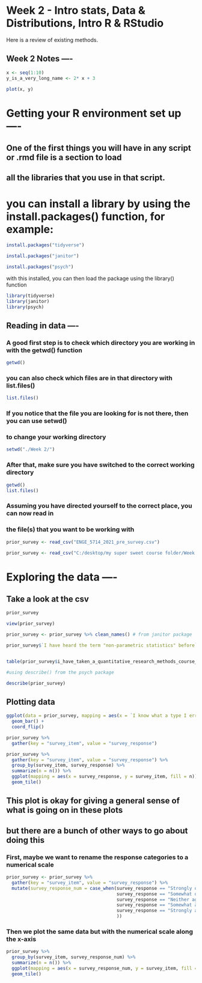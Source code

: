 # Week 2 - Intro stats, Data & Distributions, Intro R & RStudio

Here is a review of existing methods.



## Week 2 Notes ----

```r
x <- seq(1:10)
y_is_a_very_long_name <- 2* x + 3
```

```r
plot(x, y)
```


# Getting your R environment set up ----

## One of the first things you will have in any script or .rmd file is a section to load
## all the libraries that you use in that script.

# you can install a library by using the install.packages() function, for example:
```r
install.packages("tidyverse")

install.packages("janitor")

install.packages("psych")

```
with this installed, you can then load the package using the library() function

```r
library(tidyverse)
library(janitor)
library(psych)
```




## Reading in data ----

### A good first step is to check which directory you are working in with the getwd() function
```r
getwd()
```

### you can also check which files are in that directory with list.files()
```r
list.files()
```

### If you notice that the file you are looking for is not there, then you can use setwd()
### to change your working directory
```r
setwd("./Week 2/")
```


### After that, make sure you have switched to the correct working directory
```r
getwd()
list.files()
```

### Assuming you have directed yourself to the correct place, you can now read in 
### the file(s) that you want to be working with

```r
prior_survey <- read_csv("ENGE_5714_2021_pre_survey.csv")

prior_survey <- read_csv("C:/desktop/my super sweet course folder/Week 2 is the best/ENGE_5714_survey.csv")
```


# Exploring the data ----

## Take a look at the csv
```r
prior_survey

view(prior_survey)
```



```r
prior_survey <- prior_survey %>% clean_names() # from janitor package

prior_survey$`I have heard the term "non-parametric statistics" before`


table(prior_survey$i_have_taken_a_quantitative_research_methods_course_before)
```



```r
#using describe() from the psych package

describe(prior_survey)
```



## Plotting data
```r
ggplot(data = prior_survey, mapping = aes(x = `I know what a type I error is`)) +
  geom_bar() +
  coord_flip()
```


```r
prior_survey %>% 
  gather(key = "survey_item", value = "survey_response")
```  
  


```r
prior_survey %>% 
  gather(key = "survey_item", value = "survey_response") %>% 
  group_by(survey_item, survey_response) %>% 
  summarize(n = n()) %>% 
  ggplot(mapping = aes(x = survey_response, y = survey_item, fill = n)) +
  geom_tile()
```


## This plot is okay for giving a general sense of what is going on in these plots
## but there are a bunch of other ways to go about doing this

### First, maybe we want to rename the response categories to a numerical scale
```r
prior_survey <- prior_survey %>% 
  gather(key = "survey_item", value = "survey_response") %>% 
  mutate(survey_response_num = case_when(survey_response == "Strongly disagree" ~ 0,
                                         survey_response == "Somewhat disagree" ~ 1,
                                         survey_response == "Neither agree nor disagree" ~ 2,
                                         survey_response == "Somewhat agree" ~ 3,
                                         survey_response == "Strongly agree" ~ 4,
                                         )) 
```



### Then we plot the same data but with the numerical scale along the x-axis

```r
prior_survey %>% 
  group_by(survey_item, survey_response_num) %>% 
  summarize(n = n()) %>% 
  ggplot(mapping = aes(x = survey_response_num, y = survey_item, fill = n)) +
  geom_tile()
```
  





